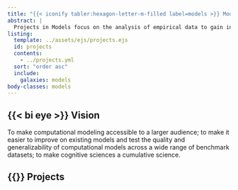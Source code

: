 ```yaml
---
title: "{{< iconify tabler:hexagon-letter-m-filled label=models >}} Models"
abstract: |
  Projects in Models focus on the analysis of empirical data to gain insights about the human mind and behavior. Models may comprise a wide array of projects including generic data analytical tools (e.g., IRT models), domain specific computational models (e.g., computational models of performance on the N-Back task), descriptive vs performing models (e.g., RL-agents performing tasks) as well as tools and environments to support the use of such models.
listing:
  template: ../assets/ejs/projects.ejs
  id: projects
  contents: 
    - ../projects.yml
  sort: "order asc"
  include:
    galaxies: models
body-classes: models
---
```


## {{< bi eye >}} Vision
[To make computational modeling accessible to a larger audience; to make it easier to improve on existing models and test the quality and generalizability of computational models across a wide range of benchmark datasets; to make cognitive sciences a cumulative science.]{.callout}

## {{<bi puzzle>}} Projects

::: {#projects}
:::
